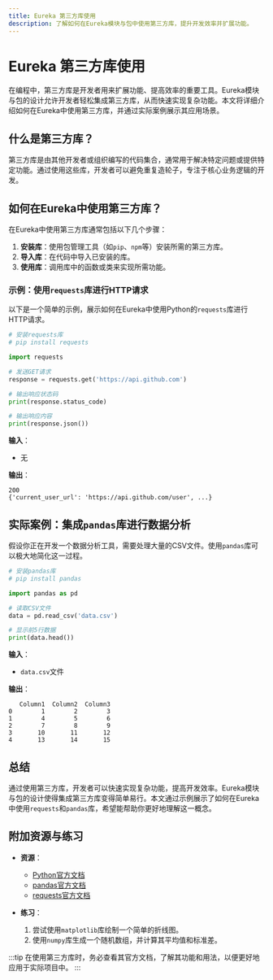 ```yaml
---
title: Eureka 第三方库使用
description: 了解如何在Eureka模块与包中使用第三方库，提升开发效率并扩展功能。
---
```


# Eureka 第三方库使用

在编程中，第三方库是开发者用来扩展功能、提高效率的重要工具。Eureka模块与包的设计允许开发者轻松集成第三方库，从而快速实现复杂功能。本文将详细介绍如何在Eureka中使用第三方库，并通过实际案例展示其应用场景。

## 什么是第三方库？

第三方库是由其他开发者或组织编写的代码集合，通常用于解决特定问题或提供特定功能。通过使用这些库，开发者可以避免重复造轮子，专注于核心业务逻辑的开发。

## 如何在Eureka中使用第三方库？

在Eureka中使用第三方库通常包括以下几个步骤：

1. **安装库**：使用包管理工具（如`pip`、`npm`等）安装所需的第三方库。
2. **导入库**：在代码中导入已安装的库。
3. **使用库**：调用库中的函数或类来实现所需功能。

### 示例：使用`requests`库进行HTTP请求

以下是一个简单的示例，展示如何在Eureka中使用Python的`requests`库进行HTTP请求。

```python
# 安装requests库
# pip install requests

import requests

# 发送GET请求
response = requests.get('https://api.github.com')

# 输出响应状态码
print(response.status_code)

# 输出响应内容
print(response.json())
```

**输入**：
- 无

**输出**：
```
200
{'current_user_url': 'https://api.github.com/user', ...}
```

## 实际案例：集成`pandas`库进行数据分析

假设你正在开发一个数据分析工具，需要处理大量的CSV文件。使用`pandas`库可以极大地简化这一过程。

```python
# 安装pandas库
# pip install pandas

import pandas as pd

# 读取CSV文件
data = pd.read_csv('data.csv')

# 显示前5行数据
print(data.head())
```

**输入**：
- `data.csv`文件

**输出**：
```
   Column1  Column2  Column3
0        1        2        3
1        4        5        6
2        7        8        9
3       10       11       12
4       13       14       15
```

## 总结

通过使用第三方库，开发者可以快速实现复杂功能，提高开发效率。Eureka模块与包的设计使得集成第三方库变得简单易行。本文通过示例展示了如何在Eureka中使用`requests`和`pandas`库，希望能帮助你更好地理解这一概念。

## 附加资源与练习

- **资源**：
  - [Python官方文档](https://docs.python.org/3/)
  - [pandas官方文档](https://pandas.pydata.org/docs/)
  - [requests官方文档](https://docs.python-requests.org/en/latest/)

- **练习**：
  1. 尝试使用`matplotlib`库绘制一个简单的折线图。
  2. 使用`numpy`库生成一个随机数组，并计算其平均值和标准差。

:::tip
在使用第三方库时，务必查看其官方文档，了解其功能和用法，以便更好地应用于实际项目中。
:::